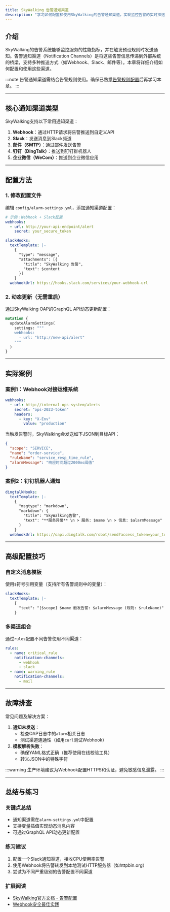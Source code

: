 ```yaml
---
title: SkyWalking 告警通知渠道
description: "学习如何配置和使用SkyWalking的告警通知渠道，实现监控告警的实时推送与集成"
---
```


## 介绍

SkyWalking的告警系统能够监控服务的性能指标，并在触发预设规则时发送通知。告警通知渠道（Notification Channels）是将这些告警信息传递到外部系统的桥梁，支持多种推送方式（如Webhook、Slack、邮件等）。本章将详细介绍如何配置和使用这些渠道。

:::note
告警通知渠道需结合告警规则使用。确保已熟悉[告警规则配置](skywalking-alert-rules)后再学习本章。
:::

---

## 核心通知渠道类型

SkyWalking支持以下常用通知渠道：

1. **Webhook**：通过HTTP请求将告警推送到自定义API
2. **Slack**：发送消息到Slack频道
3. **邮件（SMTP）**：通过邮件发送告警
4. **钉钉（DingTalk）**：推送到钉钉群机器人
5. **企业微信（WeCom）**：推送到企业微信应用

---

## 配置方法

### 1. 修改配置文件
编辑 `config/alarm-settings.yml`，添加通知渠道配置：

```yaml
# 示例：Webhook + Slack配置
webhooks:
  - url: http://your-api-endpoint/alert
    secret: your_secure_token

slackHooks:
  textTemplate: |-
    {
      "type": "message",
      "attachments": [{
        "title": "SkyWalking 告警",
        "text": $content
      }]
    }
  webhookUrl: https://hooks.slack.com/services/your-webhook-url
```

### 2. 动态更新（无需重启）
通过SkyWalking OAP的GraphQL API动态更新配置：

```graphql
mutation {
  updateAlarmSettings(
    settings: """
    webhooks:
      - url: "http://new-api/alert"
    """
  )
}
```

---

## 实际案例

### 案例1：Webhook对接运维系统
```yaml
webhooks:
  - url: http://internal-ops-system/alerts
    secret: "ops-2023-token"
    headers:
      - key: "X-Env"
        value: "production"
```

当触发告警时，SkyWalking会发送如下JSON到目标API：
```json
{
  "scope": "SERVICE",
  "name": "order-service",
  "ruleName": "service_resp_time_rule",
  "alarmMessage": "响应时间超过2000ms阈值"
}
```

### 案例2：钉钉机器人通知
```yaml
dingtalkHooks:
  textTemplate: |-
    {
      "msgtype": "markdown",
      "markdown": {
        "title": "SkyWalking告警",
        "text": "**服务异常** \n > 服务: $name \n > 信息: $alarmMessage"
      }
    }
  webhookUrl: https://oapi.dingtalk.com/robot/send?access_token=your_token
```

---

## 高级配置技巧

### 自定义消息模板
使用`$`符号引用变量（支持所有告警规则中的变量）：
```yaml
slackHooks:
  textTemplate: |-
    {
      "text": "[$scope] $name 触发告警: $alarmMessage (规则: $ruleName)"
    }
```

### 多渠道组合
通过`rules`配置不同告警使用不同渠道：
```yaml
rules:
  - name: critical_rule
    notification-channels:
      - webhook
      - slack
  - name: warning_rule
    notification-channels:
      - mail
```

---

## 故障排查

常见问题及解决方案：
1. **通知未发送**：
   - 检查OAP日志中的`alarm`相关日志
   - 测试渠道连通性（如用`curl`测试Webhook）
2. **模板解析失败**：
   - 确保YAML格式正确（推荐使用在线校验工具）
   - 转义JSON中的特殊字符

:::warning
生产环境建议为Webhook配置HTTPS和认证，避免敏感信息泄露。
:::

---

## 总结与练习

### 关键点总结
- 通知渠道需在`alarm-settings.yml`中配置
- 支持变量插值实现动态消息内容
- 可通过GraphQL API动态更新配置

### 练习建议
1. 配置一个Slack通知渠道，接收CPU使用率告警
2. 使用Webhook将告警转发到本地测试HTTP服务器（如httpbin.org）
3. 尝试为不同严重级别的告警配置不同渠道

### 扩展阅读
- [SkyWalking官方文档 - 告警配置](https://skywalking.apache.org/docs/main/latest/en/setup/backend/backend-alarm/)
- [Webhook安全最佳实践](https://webhook-security.org)